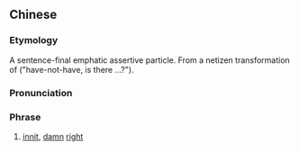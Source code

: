 ==Chinese==
{{zh-forms}}

===Etymology===
A sentence-final emphatic assertive particle. From a netizen transformation of {{l|zh|[[有]][[没]][[有]]}} ("have-not-have, is there ...?").

===Pronunciation===
{{zh-pron
|m=yǒumùyǒu
|cat=ph
}}

===Phrase===
{{zh-phrase}}

# {{lb|zh|neologism}} [[innit]], [[damn]] [[right]]